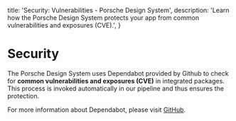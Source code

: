   title: 'Security: Vulnerabilities - Porsche Design System',
  description: 'Learn how the Porsche Design System protects your app from common vulnerabilities and exposures (CVE).',
}

# Security

<TableOfContents headings={[]} />

The Porsche Design System uses Dependabot provided by Github to check for **common vulnerabilities and exposures (CVE)**
in integrated packages. This process is invoked automatically in our pipeline and thus ensures the protection.

For more information about Dependabot, please visit
[GitHub](https://docs.github.com/en/code-security/supply-chain-security/understanding-your-software-supply-chain/about-supply-chain-security).
